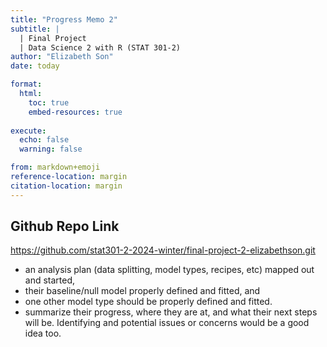 ```yaml
---
title: "Progress Memo 2"
subtitle: |
  | Final Project 
  | Data Science 2 with R (STAT 301-2)
author: "Elizabeth Son"
date: today

format:
  html:
    toc: true
    embed-resources: true
    
execute:
  echo: false
  warning: false

from: markdown+emoji 
reference-location: margin
citation-location: margin
---
```


::: {.callout-tip icon=false}

## Github Repo Link

[https://github.com/stat301-2-2024-winter/final-project-2-elizabethson.git](https://github.com/stat301-2-2024-winter/final-project-2-elizabethson.git)

:::
- an analysis plan (data splitting, model types, recipes, etc) mapped out and started,
- their baseline/null model properly defined and fitted, and
- one other model type should be properly defined and fitted.
- summarize their progress, where they are at, and what their next steps will be. Identifying and potential issues or concerns would be a good idea too.